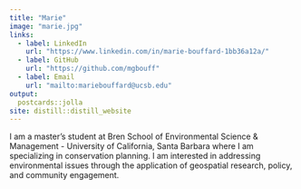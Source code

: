 ```yaml
---
title: "Marie"
image: "marie.jpg"
links:
  - label: LinkedIn
    url: "https://www.linkedin.com/in/marie-bouffard-1bb36a12a/"
  - label: GitHub
    url: "https://github.com/mgbouff"
  - label: Email
    url: "mailto:mariebouffard@ucsb.edu"
output:
  postcards::jolla
site: distill::distill_website
---
```

 
I am a master's student at Bren School of Environmental Science & Management - University of California, Santa Barbara where I am specializing in conservation planning. I am interested in addressing environmental issues through the application of geospatial research, policy, and community engagement. 
